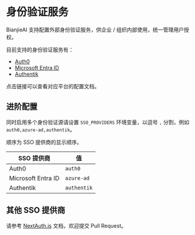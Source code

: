 # 身份验证服务

BianjieAI 支持配置外部身份验证服务，供企业 / 组织内部使用，统一管理用户授权。

目前支持的身份验证服务有：

- [Auth0](/zh/self-hosting/advanced/sso-providers/auth0)
- [Microsoft Entra ID](/zh/self-hosting/advanced/sso-providers/microsoft-entra-id)
- [Authentik](/zh/self-hosting/advanced/sso-providers/authentik)

点击链接可以查看对应平台的配置文档。

## 进阶配置

同时启用多个身份验证源请设置 `SSO_PROVIDERS` 环境变量，以逗号 `,` 分割，例如 `auth0,azure-ad,authentik`。

顺序为 SSO 提供商的显示顺序。

| SSO 提供商            | 值          |
| ------------------ | ---------- |
| Auth0              | `auth0`    |
| Microsoft Entra ID | `azure-ad` |
| Authentik          | `authentik` |

## 其他 SSO 提供商

请参考 [NextAuth.js][next-auth-js] 文档，欢迎提交 Pull Request。

[next-auth-js]: https://next-auth.js.org/providers
